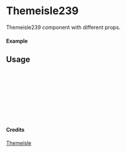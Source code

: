 
<Meta of={Themeisle239} title="Themeisle/Themeisle239" />

# Themeisle239

Themeisle239 component with different props.

#### Example

<Canvas of={Themeisle239.Primary} />

## Usage

```ts
import { Themeisle239 } from "yadl-ui";

const Example = () => {
  return (
      <Themeisle239 />
  );
};

export default Example;
```

#### Credits
[Themeisle](https://themeisle.com/illustrations/)
